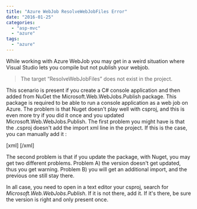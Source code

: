 ```yaml
---
title: "Azure WebJob ResolveWebJobFiles Error"
date: "2016-01-25"
categories: 
  - "asp-mvc"
  - "azure"
tags: 
  - "azure"
---
```


While working with Azure WebJob you may get in a weird situation where Visual Studio lets you compile but not publish your webjob.

> The target “ResolveWebJobFiles” does not exist in the project.

This scenario is present if you create a C# console application and then added from NuGet the Microsoft.Web.WebJobs.Publish package. This package is required to be able to run a console application as a web job on Azure. The problem is that Nuget doesn't play well with csproj, and this is even more try if you did it once and you updated Microsoft.Web.WebJobs.Publish. The first problem you might have is that the .csproj doesn't add the import xml line in the project. If this is the case, you can manually add it :

\[xml\] <Import Project="..\\packages\\Microsoft.Web.WebJobs.Publish.1.0.10\\tools\\webjobs.targets" Condition="Exists('..\\packages\\Microsoft.Web.WebJobs.Publish.1.0.10\\tools\\webjobs.targets')" /> \[/xml\]

The second problem is that if you update the package, with Nuget, you may get two different problems. Problem A) the version doesn't get updated, thus you get warning. Problem B) you will get an additional import, and the previous one still stay there.

In all case, you need to open in a text editor your csproj, search for _Microsoft.Web.WebJobs.Publish_. If it is not there, add it. If it's there, be sure the version is right and only present once.
